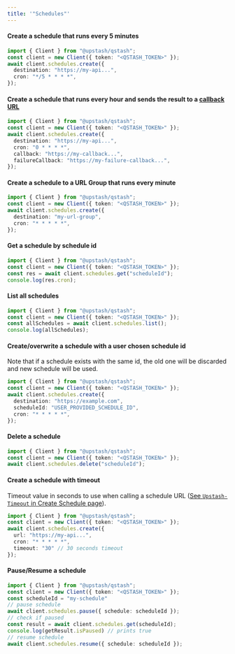 ```yaml
---
title: '"Schedules"'
---
```

#### Create a schedule that runs every 5 minutes
```typescript
import { Client } from "@upstash/qstash";
const client = new Client({ token: "<QSTASH_TOKEN>" });
await client.schedules.create({
  destination: "https://my-api...",
  cron: "*/5 * * * *",
});
```
#### Create a schedule that runs every hour and sends the result to a [callback URL](/qstash/features/callbacks)
```typescript
import { Client } from "@upstash/qstash";
const client = new Client({ token: "<QSTASH_TOKEN>" });
await client.schedules.create({
  destination: "https://my-api...",
  cron: "0 * * * *",
  callback: "https://my-callback...",
  failureCallback: "https://my-failure-callback...",
});
```
#### Create a schedule to a URL Group that runs every minute
```typescript
import { Client } from "@upstash/qstash";
const client = new Client({ token: "<QSTASH_TOKEN>" });
await client.schedules.create({
  destination: "my-url-group",
  cron: "* * * * *",
});
```
#### Get a schedule by schedule id
```typescript
import { Client } from "@upstash/qstash";
const client = new Client({ token: "<QSTASH_TOKEN>" });
const res = await client.schedules.get("scheduleId");
console.log(res.cron);
```
#### List all schedules
```typescript
import { Client } from "@upstash/qstash";
const client = new Client({ token: "<QSTASH_TOKEN>" });
const allSchedules = await client.schedules.list();
console.log(allSchedules);
```
#### Create/overwrite a schedule with a user chosen schedule id
Note that if a schedule exists with the same id, the old one will be discarded
and new schedule will be used.
```typescript Typescript
import { Client } from "@upstash/qstash";
const client = new Client({ token: "<QSTASH_TOKEN>" });
await client.schedules.create({
  destination: "https://example.com",
  scheduleId: "USER_PROVIDED_SCHEDULE_ID",
  cron: "* * * * *",
});
```
#### Delete a schedule
```typescript
import { Client } from "@upstash/qstash";
const client = new Client({ token: "<QSTASH_TOKEN>" });
await client.schedules.delete("scheduleId");
```
#### Create a schedule with timeout
Timeout value in seconds to use when calling a schedule URL ([See `Upstash-Timeout` in Create Schedule page](/qstash/api/schedules/create)).
```typescript
import { Client } from "@upstash/qstash";
const client = new Client({ token: "<QSTASH_TOKEN>" });
await client.schedules.create({
  url: "https://my-api...",
  cron: "* * * * *",
  timeout: "30" // 30 seconds timeout
});
```
#### Pause/Resume a schedule
```typescript
import { Client } from "@upstash/qstash";
const client = new Client({ token: "<QSTASH_TOKEN>" });
const scheduleId = "my-schedule"
// pause schedule
await client.schedules.pause({ schedule: scheduleId });
// check if paused
const result = await client.schedules.get(scheduleId);
console.log(getResult.isPaused) // prints true
// resume schedule
await client.schedules.resume({ schedule: scheduleId });
```